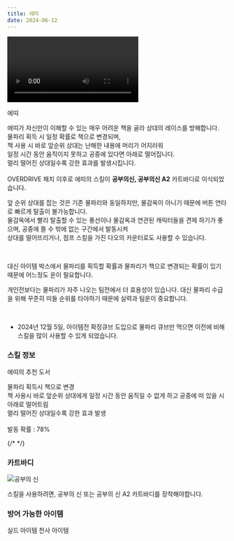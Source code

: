 ```yaml
---
title: 에띠
date: 2024-06-12
---
```


<Division className="mdRatio">
	<Video fileName="skill/skill-ethen.mp4" />
</Division>

<Sprite className="character" backgroundPosition="-1944px -1360px">에띠</Sprite>

<Bq>에띠가 자신만이 이해할 수 있는 매우 어려운 책을 골라 상대의 레이스를 방해합니다. <br/>
물파리 획득 시 일정 확률로 책으로 변경되며,<br/>
책 사용 시 바로 앞순위 상대는 난해한 내용에 머리가 어지러워<br/>
일정 시간 동안 움직이지 못하고 공중에 있다면 아래로 떨어집니다.<br/>
멀리 떨어진 상대일수록 강한 효과를 발생시킵니다. <br/><br/>
OVERDRIVE 패치 이후로 에띠의 스킬이 **공부의신, 공부의신 A2** 카트바디로 이식되었습니다.</Bq>

앞 순위 상대를 잡는 것은 기존 물파리와 동일하지만, 물감옥이 아니기 때문에 버튼 연타로 빠르게 탈출이 불가능합니다. <br/>
물감옥에서 빨리 탈출할 수 있는 풍선이나 물감옥과 연관된 캐릭터들을 견제 하기가 좋으며, 공중에 뜰 수 밖에 없는 구간에서 발동시켜 <br/>
상대를 떨어뜨리거나, 점프 스킬을 가진 다오의 카운터로도 사용할 수 있습니다.

<br/>

대신 아이템 박스에서 물파리를 획득할 확률과 물파리가 책으로 변경되는 확률이 있기 때문에 어느정도 운이 필요합니다.

개인전보다는 물파리가 자주 나오는 팀전에서 더 효용성이 있습니다. 대신 물파리 수급을 위해 꾸준히 미들 순위를 타야하기 때문에 실력과 팀운이 중요합니다.

<br/>

+ 2024년 12월 5일, 아이템전 확정큐브 도입으로 물파리 큐브만 먹으면 이전에 비해
스킬을 많이 사용할 수 있게 되었습니다.

### 스킬 정보

<Sprite className="skill" backgroundPosition="-550px -370px">에띠의 추천 도서</Sprite>

<Info diffText="중급자 추천" titleText="에띠의 추천 도서" tagText="패시브"/>

<Bq>물파리 획득시 책으로 변경 <br/>
책 사용시 바로 앞순위 상대에게 일정 시간 동안 움직일 수 없게 하고 공중에 떠 있을 시 아래로 떨어트림<br/>
멀리 떨어진 상대일수록 강한 효과 발생<br/><br/>발동 확률 : 78%</Bq>

{/* <TagList title="발동 확률">
    <Tag name="일반" text1="78%"/>
    <Tag name="고급" text1="81%"/>
    <Tag name="희귀" text1="84%"/>
    <Tag name="영웅" text1="87%"/>
    <Tag name="전설" text1="90%"/>
</TagList> */}

### 카트바디

<Img className="dynamicImage" src="/images/karts/공부의신.webp" alt="공부의 신"/>

스킬을 사용하려면, 공부의 신 또는 공부의 신 A2 카트바디를 장착해야합니다.

### 방어 가능한 아이템

<Division className="mdFlex mdCg">
    <Sprite className="item" backgroundPosition="-244px -165px">실드 아이템</Sprite>
    <Sprite className="item" backgroundPosition="-87px -13px">천사 아이템</Sprite>
</Division>